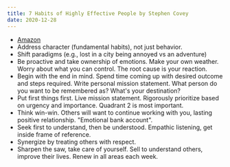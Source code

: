 ```yaml
---
title: 7 Habits of Highly Effective People by Stephen Covey
date: 2020-12-28
---
```


- [Amazon](https://amzn.to/2KPwvT2)
- Address character (fundamental habits), not just behavior.
- Shift paradigms (e.g., lost in a city being annoyed vs an adventure)
- Be proactive and take ownership of emotions. Make your own weather. Worry about what you can control. The root cause is your reaction.
- Begin with the end in mind. Spend time coming up with desired outcome and steps required. Write personal mission statement. What person do you want to be remembered as? What's your destination?
- Put first things first. Live mission statement. Rigorously prioritize based on urgency and importance. Quadrant 2 is most important.
- Think win-win. Others will want to continue working with you, lasting positive relationship. "Emotional bank account".
- Seek first to understand, then be understood. Empathic listening, get inside frame of reference.
- Synergize by treating others with respect.
- Sharpen the saw, take care of yourself. Sell to understand others, improve their lives. Renew in all areas each week.
